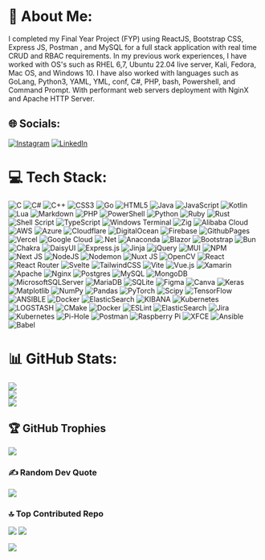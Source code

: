 # 💫 About Me:
I completed my Final Year Project (FYP) using ReactJS, Bootstrap CSS, Express JS, Postman , and MySQL for a full stack application with real time CRUD and RBAC requirements. In my previous work experiences, I have worked with OS's such as RHEL 6,7, Ubuntu 22.04 live server, Kali, Fedora, Mac OS, and Windows 10. I have also worked with languages such as GoLang, Python3, YAML, YML, conf, C#, PHP, bash, Powershell, and Command Prompt. With performant web servers deployment with NginX and Apache HTTP Server.
## 🌐 Socials:
[![Instagram](https://img.shields.io/badge/Instagram-%23E4405F.svg?logo=Instagram&logoColor=white)](https://instagram.com/dame_fdk) [![LinkedIn](https://img.shields.io/badge/LinkedIn-%230077B5.svg?logo=linkedin&logoColor=white)](https://linkedin.com/in/damien-foo-a2a246210/)
# 💻 Tech Stack:
![C](https://img.shields.io/badge/c-%2300599C.svg?style=for-the-badge&logo=c&logoColor=white) ![C#](https://img.shields.io/badge/c%23-%23239120.svg?style=for-the-badge&logo=csharp&logoColor=white) ![C++](https://img.shields.io/badge/c++-%2300599C.svg?style=for-the-badge&logo=c%2B%2B&logoColor=white) ![CSS3](https://img.shields.io/badge/css3-%231572B6.svg?style=for-the-badge&logo=css3&logoColor=white) ![Go](https://img.shields.io/badge/go-%2300ADD8.svg?style=for-the-badge&logo=go&logoColor=white) ![HTML5](https://img.shields.io/badge/html5-%23E34F26.svg?style=for-the-badge&logo=html5&logoColor=white) ![Java](https://img.shields.io/badge/java-%23ED8B00.svg?style=for-the-badge&logo=openjdk&logoColor=white) ![JavaScript](https://img.shields.io/badge/javascript-%23323330.svg?style=for-the-badge&logo=javascript&logoColor=%23F7DF1E) ![Kotlin](https://img.shields.io/badge/kotlin-%237F52FF.svg?style=for-the-badge&logo=kotlin&logoColor=white) ![Lua](https://img.shields.io/badge/lua-%232C2D72.svg?style=for-the-badge&logo=lua&logoColor=white) ![Markdown](https://img.shields.io/badge/markdown-%23000000.svg?style=for-the-badge&logo=markdown&logoColor=white) ![PHP](https://img.shields.io/badge/php-%23777BB4.svg?style=for-the-badge&logo=php&logoColor=white) ![PowerShell](https://img.shields.io/badge/PowerShell-%235391FE.svg?style=for-the-badge&logo=powershell&logoColor=white) ![Python](https://img.shields.io/badge/python-3670A0?style=for-the-badge&logo=python&logoColor=ffdd54) ![Ruby](https://img.shields.io/badge/ruby-%23CC342D.svg?style=for-the-badge&logo=ruby&logoColor=white) ![Rust](https://img.shields.io/badge/rust-%23000000.svg?style=for-the-badge&logo=rust&logoColor=white) ![Shell Script](https://img.shields.io/badge/shell_script-%23121011.svg?style=for-the-badge&logo=gnu-bash&logoColor=white) ![TypeScript](https://img.shields.io/badge/typescript-%23007ACC.svg?style=for-the-badge&logo=typescript&logoColor=white) ![Windows Terminal](https://img.shields.io/badge/Windows%20Terminal-%234D4D4D.svg?style=for-the-badge&logo=windows-terminal&logoColor=white) ![Zig](https://img.shields.io/badge/Zig-%23F7A41D.svg?style=for-the-badge&logo=zig&logoColor=white) ![Alibaba Cloud](https://img.shields.io/badge/AlibabaCloud-%23FF6701.svg?style=for-the-badge&logo=alibabacloud&logoColor=white) ![AWS](https://img.shields.io/badge/AWS-%23FF9900.svg?style=for-the-badge&logo=amazon-aws&logoColor=white) ![Azure](https://img.shields.io/badge/azure-%230072C6.svg?style=for-the-badge&logo=microsoftazure&logoColor=white) ![Cloudflare](https://img.shields.io/badge/Cloudflare-F38020?style=for-the-badge&logo=Cloudflare&logoColor=white) ![DigitalOcean](https://img.shields.io/badge/DigitalOcean-%230167ff.svg?style=for-the-badge&logo=digitalOcean&logoColor=white) ![Firebase](https://img.shields.io/badge/firebase-%23039BE5.svg?style=for-the-badge&logo=firebase) ![GithubPages](https://img.shields.io/badge/github%20pages-121013?style=for-the-badge&logo=github&logoColor=white) ![Vercel](https://img.shields.io/badge/vercel-%23000000.svg?style=for-the-badge&logo=vercel&logoColor=white) ![Google Cloud](https://img.shields.io/badge/GoogleCloud-%234285F4.svg?style=for-the-badge&logo=google-cloud&logoColor=white) ![.Net](https://img.shields.io/badge/.NET-5C2D91?style=for-the-badge&logo=.net&logoColor=white) ![Anaconda](https://img.shields.io/badge/Anaconda-%2344A833.svg?style=for-the-badge&logo=anaconda&logoColor=white) ![Blazor](https://img.shields.io/badge/blazor-%235C2D91.svg?style=for-the-badge&logo=blazor&logoColor=white) ![Bootstrap](https://img.shields.io/badge/bootstrap-%238511FA.svg?style=for-the-badge&logo=bootstrap&logoColor=white) ![Bun](https://img.shields.io/badge/Bun-%23000000.svg?style=for-the-badge&logo=bun&logoColor=white) ![Chakra](https://img.shields.io/badge/chakra-%234ED1C5.svg?style=for-the-badge&logo=chakraui&logoColor=white) ![DaisyUI](https://img.shields.io/badge/daisyui-5A0EF8?style=for-the-badge&logo=daisyui&logoColor=white) ![Express.js](https://img.shields.io/badge/express.js-%23404d59.svg?style=for-the-badge&logo=express&logoColor=%2361DAFB) ![Jinja](https://img.shields.io/badge/jinja-white.svg?style=for-the-badge&logo=jinja&logoColor=black) ![jQuery](https://img.shields.io/badge/jquery-%230769AD.svg?style=for-the-badge&logo=jquery&logoColor=white) ![MUI](https://img.shields.io/badge/MUI-%230081CB.svg?style=for-the-badge&logo=mui&logoColor=white) ![NPM](https://img.shields.io/badge/NPM-%23CB3837.svg?style=for-the-badge&logo=npm&logoColor=white) ![Next JS](https://img.shields.io/badge/Next-black?style=for-the-badge&logo=next.js&logoColor=white) ![NodeJS](https://img.shields.io/badge/node.js-6DA55F?style=for-the-badge&logo=node.js&logoColor=white) ![Nodemon](https://img.shields.io/badge/NODEMON-%23323330.svg?style=for-the-badge&logo=nodemon&logoColor=%BBDEAD) ![Nuxt JS](https://img.shields.io/badge/Nuxt-002E3B?style=for-the-badge&logo=nuxt.js&logoColor=#00DC82) ![OpenCV](https://img.shields.io/badge/opencv-%23white.svg?style=for-the-badge&logo=opencv&logoColor=white) ![React](https://img.shields.io/badge/react-%2320232a.svg?style=for-the-badge&logo=react&logoColor=%2361DAFB) ![React Router](https://img.shields.io/badge/React_Router-CA4245?style=for-the-badge&logo=react-router&logoColor=white) ![Svelte](https://img.shields.io/badge/svelte-%23f1413d.svg?style=for-the-badge&logo=svelte&logoColor=white) ![TailwindCSS](https://img.shields.io/badge/tailwindcss-%2338B2AC.svg?style=for-the-badge&logo=tailwind-css&logoColor=white) ![Vite](https://img.shields.io/badge/vite-%23646CFF.svg?style=for-the-badge&logo=vite&logoColor=white) ![Vue.js](https://img.shields.io/badge/vue.js-%2335495e.svg?style=for-the-badge&logo=vuedotjs&logoColor=%234FC08D) ![Xamarin](https://img.shields.io/badge/Xamarin-3199DC?style=for-the-badge&logo=xamarin&logoColor=white) ![Apache](https://img.shields.io/badge/apache-%23D42029.svg?style=for-the-badge&logo=apache&logoColor=white) ![Nginx](https://img.shields.io/badge/nginx-%23009639.svg?style=for-the-badge&logo=nginx&logoColor=white) ![Postgres](https://img.shields.io/badge/postgres-%23316192.svg?style=for-the-badge&logo=postgresql&logoColor=white) ![MySQL](https://img.shields.io/badge/mysql-%2300000f.svg?style=for-the-badge&logo=mysql&logoColor=white) ![MongoDB](https://img.shields.io/badge/MongoDB-%234ea94b.svg?style=for-the-badge&logo=mongodb&logoColor=white) ![MicrosoftSQLServer](https://img.shields.io/badge/Microsoft%20SQL%20Server-CC2927?style=for-the-badge&logo=microsoft%20sql%20server&logoColor=white) ![MariaDB](https://img.shields.io/badge/MariaDB-003545?style=for-the-badge&logo=mariadb&logoColor=white) ![SQLite](https://img.shields.io/badge/sqlite-%2307405e.svg?style=for-the-badge&logo=sqlite&logoColor=white) ![Figma](https://img.shields.io/badge/figma-%23F24E1E.svg?style=for-the-badge&logo=figma&logoColor=white) ![Canva](https://img.shields.io/badge/Canva-%2300C4CC.svg?style=for-the-badge&logo=Canva&logoColor=white) ![Keras](https://img.shields.io/badge/Keras-%23D00000.svg?style=for-the-badge&logo=Keras&logoColor=white) ![Matplotlib](https://img.shields.io/badge/Matplotlib-%23ffffff.svg?style=for-the-badge&logo=Matplotlib&logoColor=black) ![NumPy](https://img.shields.io/badge/numpy-%23013243.svg?style=for-the-badge&logo=numpy&logoColor=white) ![Pandas](https://img.shields.io/badge/pandas-%23150458.svg?style=for-the-badge&logo=pandas&logoColor=white) ![PyTorch](https://img.shields.io/badge/PyTorch-%23EE4C2C.svg?style=for-the-badge&logo=PyTorch&logoColor=white) ![Scipy](https://img.shields.io/badge/SciPy-%230C55A5.svg?style=for-the-badge&logo=scipy&logoColor=%white) ![TensorFlow](https://img.shields.io/badge/TensorFlow-%23FF6F00.svg?style=for-the-badge&logo=TensorFlow&logoColor=white) ![ANSIBLE](https://img.shields.io/badge/ansible-%231A1918.svg?style=for-the-badge&logo=ansible&logoColor=white) ![Docker](https://img.shields.io/badge/docker-%230db7ed.svg?style=for-the-badge&logo=docker&logoColor=white) ![ElasticSearch](https://img.shields.io/badge/-ElasticSearch-005571?style=for-the-badge&logo=elasticsearch) ![KIBANA](https://img.shields.io/badge/kibana-005571.svg?style=for-the-badge&logo=kibana&logoColor=white&color=%23005571) ![Kubernetes](https://img.shields.io/badge/kubernetes-%23326ce5.svg?style=for-the-badge&logo=kubernetes&logoColor=white) ![LOGSTASH](https://img.shields.io/badge/logstash-005571.svg?style=for-the-badge&logo=logstash) ![CMake](https://img.shields.io/badge/CMake-%23008FBA.svg?style=for-the-badge&logo=cmake&logoColor=white) ![Docker](https://img.shields.io/badge/docker-%230db7ed.svg?style=for-the-badge&logo=docker&logoColor=white) ![ESLint](https://img.shields.io/badge/ESLint-4B3263?style=for-the-badge&logo=eslint&logoColor=white) ![ElasticSearch](https://img.shields.io/badge/-ElasticSearch-005571?style=for-the-badge&logo=elasticsearch) ![Jira](https://img.shields.io/badge/jira-%230A0FFF.svg?style=for-the-badge&logo=jira&logoColor=white) ![Kubernetes](https://img.shields.io/badge/kubernetes-%23326ce5.svg?style=for-the-badge&logo=kubernetes&logoColor=white) ![Pi-Hole](https://img.shields.io/badge/pihole-%2396060C.svg?style=for-the-badge&logo=pi-hole&logoColor=white) ![Postman](https://img.shields.io/badge/Postman-FF6C37?style=for-the-badge&logo=postman&logoColor=white) ![Raspberry Pi](https://img.shields.io/badge/-RaspberryPi-C51A4A?style=for-the-badge&logo=Raspberry-Pi) ![XFCE](https://img.shields.io/badge/XFCE-%232284F2.svg?style=for-the-badge&logo=xfce&logoColor=white) ![Ansible](https://img.shields.io/badge/ansible-%231A1918.svg?style=for-the-badge&logo=ansible&logoColor=white) ![Babel](https://img.shields.io/badge/Babel-F9DC3e?style=for-the-badge&logo=babel&logoColor=black)
# 📊 GitHub Stats:
![](https://github-readme-stats.vercel.app/api?username=DameHetfield9803&theme=merko&hide_border=true&include_all_commits=true&count_private=true)<br/>
![](https://github-readme-streak-stats.herokuapp.com/?user=DameHetfield9803&theme=merko&hide_border=true)<br/>
![](https://github-readme-stats.vercel.app/api/top-langs/?username=DameHetfield9803&theme=merko&hide_border=true&include_all_commits=true&count_private=true&layout=compact)
## 🏆 GitHub Trophies
![](https://github-profile-trophy.vercel.app/?username=DameHetfield9803&theme=onedark&no-frame=true&no-bg=true&margin-w=4)
### ✍️ Random Dev Quote
![](https://quotes-github-readme.vercel.app/api?type=vetical&theme=tokyonight)
### 🔝 Top Contributed Repo
![](https://github-contributor-stats.vercel.app/api?username=DameHetfield9803&limit=5&theme=dark&combine_all_yearly_contributions=true)
![](https://github-readme-stats.vercel.app/api/top-langs/?username=DameHetfield9803&theme=dark&hide_border=false&include_all_commits=false&count_private=false&layout=compact)

[![](https://visitcount.itsvg.in/api?id=DameHetfield9803&icon=2&color=8)](https://visitcount.itsvg.in)
